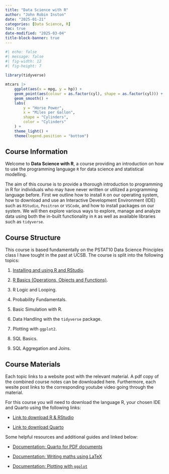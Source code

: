 ```yaml
---
title: "Data Science with R"
author: "John Robin Inston"
date: "2025-01-21"
categories: [Data Science, R]
toc: true
date-modified: "2025-03-04"
title-block-banner: true
---
```


```r
#| echo: false
#| message: false
#| fig-width: 12
#| fig-height: 7
 
library(tidyverse)

mtcars |>
    ggplot(aes(x = mpg, y = hp)) +
    geom_point(aes(colour = as.factor(cyl), shape = as.factor(cyl))) +
    geom_smooth() +
    labs(
        y = "Horse Power",
        x = "Miles per Gallon",
        shape = "Cylinders",
        color = "Cylinders"
    ) +
    theme_light() +
    theme(legend.position = "bottom")
```

## Course Information

Welcome to **Data Science with R**, a course providing an introduction on how to use the programming language `R` for data science and statistical modelling.

The aim of this course is to provide a thorough introduction to programming in R for individuals who may have never written or utilized a programming language before.  First we outline how to install `R` on our operating system, how to download and use an Interactive Development Environment (IDE) such as `RStudio`, `Positron` or `VSCode`, and how to install packages on our system.  We will then explore various ways to explore, manage and analyze data using both the in-built functionality in `R` as well as available libraries such as `tidyverse`.

## Course Structure

This course is based fundamentally on the PSTAT10 Data Science Principles class I have tought in the past at UCSB.  The course is split into the following topics:

1. [Installing and using R and RStudio](/posts/Rds1_installation/index.qmd).

2. [R Basics (Operations, Objects and Functions)](/posts/Rds2_rbasics/index.qmd).

3. R Logic and Looping.

4. Probability Fundamentals.

5. Basic Simulation with R.

6. Data Handling with the `tidyverse` package.

7. Plotting with `ggplot2`.

8. SQL Basics.

9. SQL Aggregation and Joins.


## Course Materials

Each topic links to a website post with the relevant material.  A pdf copy of the combined course notes can be downloaded here.  Furthermore, each wesite post links to the corresponding youtube video going through the material.

For this course you will need to download the language R, your chosen IDE and Quarto using the following links:

- [Link to download R & RStudio](https://posit.co/download/rstudio-desktop/)

- [Link to download Quarto](https://quarto.org/docs/get-started/)

Some helpful resources and additional guides and linked below:

- [Documentation: Quarto for PDF documents](https://quarto.org/docs/output-formats/pdf-basics.html)

- [Documentation: Writing maths using LaTeX](https://en.wikibooks.org/wiki/LaTeX/Mathematics)

- [Documentation: Plotting with `ggplot`](https://ggplot2-book.org/)







